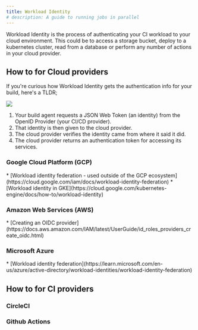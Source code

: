 ```yaml
---
title: Workload Identity
# description: A guide to running jobs in parallel
---
```


Workload Identity is the process of authenticating your CI workload to your 
cloud environment. This could be to access a storage bucket, deploy to a 
kubernetes cluster, read from a database or perform any number of actions 
in your cloud provider.

## How to for Cloud providers

If you're curious how Workload Identity gets the authentication info for your 
build, here's a TLDR;

![](../../../../assets/workload-identity/workload-identity.png)

1. Your build agent requests a JSON Web Token (an identity) from the OpenID 
Provider (your CI/CD provider).
1. That identity is then given to the cloud provider.
1. The cloud provider verifies the identity came from where it said it did.
1. The cloud provider returns an authentication token for accessing its services.

### Google Cloud Platform (GCP)
<Card icon="document" title="Offical documentation">
* [Workload identity federation - used outside of the GCP ecosystem](https://cloud.google.com/iam/docs/workload-identity-federation)
* [Workload identity in GKE](https://cloud.google.com/kubernetes-engine/docs/how-to/workload-identity)
</Card>

### Amazon Web Services (AWS)
<Card icon="document" title="Offical documentation">
* [Creating an OIDC provider](https://docs.aws.amazon.com/IAM/latest/UserGuide/id_roles_providers_create_oidc.html)
</Card>

### Microsoft Azure
<Card icon="document" title="Offical documentation">
* [Workload identity federation](https://learn.microsoft.com/en-us/azure/active-directory/workload-identities/workload-identity-federation)
</Card>



## How to for CI providers

### CircleCI

<CircleCI />

### Github Actions

<GithubActions />
